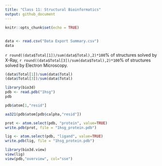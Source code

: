 ```yaml
---
title: "Class 11: Structural Bioinformatics"
output: github_document
---
```


```r
knitr::opts_chunk$set(echo = TRUE)
```

## 
```r
data <- read.csv("Data Export Summary.csv")
data
```

`r round((data$Total[1])/sum(data$Total),2)*100`% of structures solved by X-Ray,
`r round((data$Total[3])/sum(data$Total),2)*100`% of structures solved by Electron Microscopy.
```r
(data$Total[1])/sum(data$Total)
(data$Total[3])/sum(data$Total)
```
```r
library(bio3d)
pdb <- read.pdb("1hsg")
pdb
```

```r
pdb$atom[1,"resid"]
```

```r
aa321(pdb$atom[pdb$calpha,"resid"])
```

```r
prot <- atom.select(pdb, "protein", value=TRUE)
write.pdb(prot, file = "1hsg_protein.pdb")
```

```r
lig <- atom.select(pdb, "ligand", value=TRUE)
write.pdb(lig, file = "1hsg_protein.pdb")
```

```r
library(bio3d.view)
view(lig)
view(pdb,"overview", col="sse")
```



